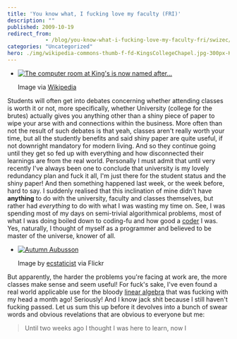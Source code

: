 ```yaml
---
title: 'You know what, I fucking love my faculty (FRI)'
description: ""
published: 2009-10-19
redirect_from: 
            - /blog/you-know-what-i-fucking-love-my-faculty-fri/swizec/774
categories: "Uncategorized"
hero: ./img/wikipedia-commons-thumb-f-fd-KingsCollegeChapel.jpg-300px-KingsCollegeChapel.jpg
---
```

- [![The computer room at King&#x27;s is now named after...](./img/wikipedia-commons-thumb-f-fd-KingsCollegeChapel.jpg-300px-KingsCollegeChapel.jpg "The computer room at King&#x27;s is now named after...")](http://commons.wikipedia.org/wiki/Image:KingsCollegeChapel.jpg)

  Image via [Wikipedia](http://commons.wikipedia.org/wiki/Image:KingsCollegeChapel.jpg)

Students will often get into debates concerning whether attending classes is worth it or not, more specifically, whether University (college for the brutes) actually gives you anything other than a shiny piece of paper to wipe your arse with and connections within the business. More often than not the result of such debates is that yeah, classes aren&#x27;t really worth your time, but all the studently benefits and said shiny paper are quite useful, if not downright mandatory for modern living. And so they continue going until they get so fed up with everything and how disconnected their learnings are from the real world. Personally I must admit that until very recently I&#x27;ve always been one to conclude that university is my lovely redundancy plan and fuck it all, I&#x27;m just there for the student status and the shiny paper! And then something happened last week, or the week before, hard to say. I suddenly realised that this inclination of mine didn&#x27;t have **anything** to do with the university, faculty and classes themselves, but rather had _everything_ to do with what I was wasting my time on. See, I was spending most of my days on semi-trivial algorithmical problems, most of what I was doing boiled down to coding-fu and how good a [coder](http://en.wikipedia.org/wiki/Programmer "Programmer") I was. Yes, naturally, I thought of myself as a programmer and believed to be master of the universe, knower of all.

- [![Autumn Aubusson](http://farm3.static.flickr.com/2629/4025513614_8fc14e5bfb_m.jpg "Autumn Aubusson")](http://www.flickr.com/photos/41864721@N00/4025513614/)

  Image by [ecstaticist](http://www.flickr.com/photos/41864721@N00/4025513614/) via Flickr

But apparently, the harder the problems you&#x27;re facing at work are, the more classes make sense and seem useful! For fuck&#x27;s sake, I&#x27;ve even found a real world applicable use for the bloody [linear algebra](http://en.wikipedia.org/wiki/Linear_algebra "Linear algebra") that was fucking with my head a month ago! Seriously! And I know jack shit because I still haven&#x27;t fucking passed. Let us sum this up before it devolves into a bunch of swear words and obvious revelations that are obvious to everyone but me:

> Until two weeks ago I thought I was here to learn, now I
